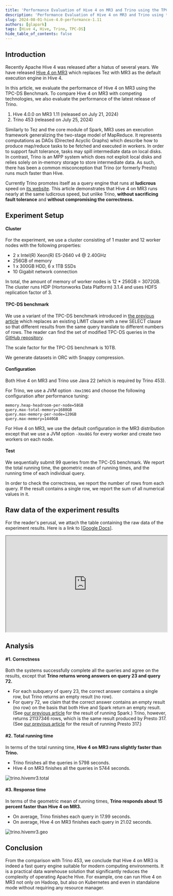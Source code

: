 ```yaml
---
title: 'Performance Evaluation of Hive 4 on MR3 and Trino using the TPC-DS Benchmark'
description: 'Performance Evaluation of Hive 4 on MR3 and Trino using the TPC-DS Benchmark'
slug: 2024-08-01-hive-4.0-performance-1.11
authors: [glapark]
tags: [Hive 4, Hive, Trino, TPC-DS]
hide_table_of_contents: false
---
```


## Introduction

Recently Apache Hive 4 was released after a hiatus of several years.
We have released [Hive 4 on MR3](https://github.com/mr3project/hive-mr3/tree/master4.0)
which replaces Tez with MR3 as the default execution engine in Hive 4.

<!-- truncate -->

In this article, we evaluate the performance of Hive 4 on MR3 using the TPC-DS Benchmark.
To compare Hive 4 on MR3 with competing technologies,
we also evaluate the performance of the latest release of Trino.

1. Hive 4.0.0 on MR3 1.11 (released on July 21, 2024)
2. Trino 453 (released on July 25, 2024)

Similarly to Tez and the core module of Spark,
MR3 uses an execution framework generalizing the two-stage model of MapReduce.
It represents computations as DAGs (Directed Acyclic Graphs)
which describe how to produce map/reduce tasks to be fetched and executed in workers.
In order to support fault tolerance, tasks may spill intermediate data on local disks.
In contrast,
Trino is an MPP system which does not exploit local disks
and relies solely on in-memory storage to store intermediate data.
As such, there has been a common misconception that
Trino (or formerly Presto) runs much faster than Hive.

Currently
Trino promotes itself as a query engine that runs at **ludicrous** speed on [its website](https://trino.io/).
This article demonstrates that Hive 4 on MR3 runs nearly at the same ludicrous speed,
but unlike Trino,
**without sacrificing fault tolerance** and **without compromising the correctness.**

## Experiment Setup

#### Cluster

For the experiment,
we use a cluster consisting of 1 master and 12 worker nodes with the following properties:

* 2 x Intel(R) Xeon(R) E5-2640 v4 @ 2.40GHz
* 256GB of memory 
* 1 x 300GB HDD, 6 x 1TB SSDs
* 10 Gigabit network connection

In total, the amount of memory of worker nodes is
12 * 256GB = 3072GB. 
The cluster runs HDP (Hortonworks Data Platform) 3.1.4 and uses HDFS replication factor of 3. 

#### TPC-DS benchmark

We use a variant of the TPC-DS benchmark introduced in [the previous article](/blog/2019-06-26-correctness-hivemr3-presto-impala)
which replaces an existing LIMIT clause with a new SELECT clause so that different results from the same query translate to different numbers of rows.
The reader can find the set of modified TPC-DS queries in the [GitHub repository](https://github.com/mr3-project/benchmark/).

The scale factor for the TPC-DS benchmark is 10TB.

We generate datasets in ORC with Snappy compression.

#### Configuration

Both Hive 4 on MR3 and Trino use Java 22 (which is required by Trino 453).

For Trino, we use a JVM option `-Xmx196G` and choose the following configuration
after performance tuning:
```
memory.heap-headroom-per-node=58GB
query.max-total-memory=1680GB
query.max-memory-per-node=120GB
query.max-memory=1440GB
```

For Hive 4 on MR3, we use the default configuration in the MR3 distribution
except that
we use a JVM option `-Xmx86G` for every worker and create two workers on each node.

#### Test

We sequentially submit 99 queries from the TPC-DS benchmark.
We report the total running time, the geometric mean of running times,
and the running time of each individual query.

In order to check the correctness,
we report the number of rows from each query.
If the result contains a single row, we report the sum of all numerical values in it.

## Raw data of the experiment results

For the reader&apos;s perusal,
we attach the table containing the raw data of the experiment results.
Here is a link to [[Google Docs](https://docs.google.com/spreadsheets/d/1B0-rODt660li0IqyN8dSX9Pk514jiaHlAQtl5Tbz318/edit?usp=sharing)].
<iframe 
  src="https://docs.google.com/spreadsheets/d/1B0-rODt660li0IqyN8dSX9Pk514jiaHlAQtl5Tbz318/edit?usp=sharing?embedded=true"
  width="100%" 
  height="300px" 
  style={{ border: "none" }}
></iframe>

## Analysis 

#### #1. Correctness

Both the systems successfully complete all the queries and agree on the results,
except that
**Trino returns wrong answers on query 23 and query 72.**

* For each subquery of query 23, the correct answer contains a single row,
but Trino returns an empty result (no row).
* For query 72, we claim that the correct answer contains an empty result (no row)
on the basis that both Hive and Spark return an empty result.
(See [our previous article](./2019-11-07-sparksql2.3.2-0.10)
for the result of running Spark.)
Trino, however, returns 21137346 rows,
which is the same result produced by Presto 317. 
(See [our previous article](./2019-08-22-comparison-presto317-0.10)
for the result of running Presto 317.)

#### #2. Total running time

In terms of the total running time,
**Hive 4 on MR3 runs slightly faster than Trino.**

* Trino finishes all the queries in 5798 seconds.
* Hive 4 on MR3 finishes all the queries in 5744 seconds.

![trino.hivemr3.total](/img/mr3.1.11/trino-hivemr3.1.11.total-fs8.png)

#### #3. Response time

In terms of the geometric mean of running times,
**Trino responds about 15 percent faster than Hive 4 on MR3.**

* On average, Trino finishes each query in 17.99 seconds.
* On average, Hive 4 on MR3 finishes each query in 21.02 seconds.

![trino.hivemr3.geo](/img/mr3.1.11/trino-hivemr3.1.11.geo-fs8.png)

## Conclusion

From the comparison with Trino 453,
we conclude that 
Hive 4 on MR3 is indeed a fast query engine suitable for modern computing environments.
It is a practical data warehouse solution
that significantly reduces the complexity of operating Apache Hive.
For example, one can run Hive 4 on MR3 not only on Hadoop,
but also on Kubernetes and even in standalone mode without requiring any resource manager.

